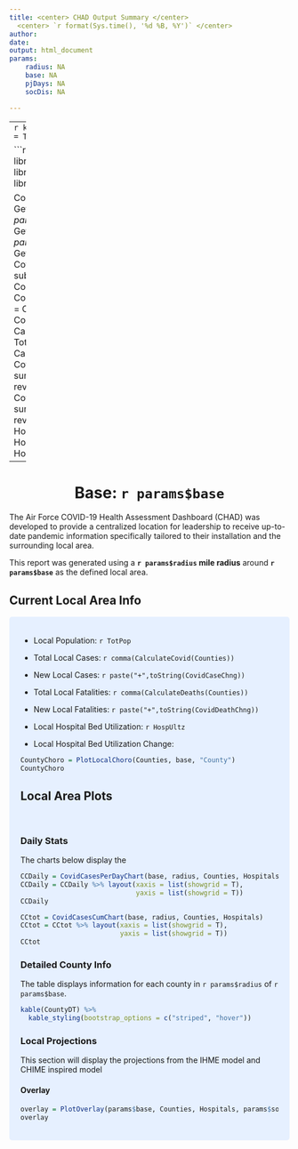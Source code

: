 ```yaml
---
title: <center> CHAD Output Summary </center>
  <center> `r format(Sys.time(), '%d %B, %Y')` </center>
author: 
date:
output: html_document
params:
    radius: NA
    base: NA
    pjDays: NA
    socDis: NA

---
```



---
```r
knitr::opts_chunk$set(echo = TRUE)
```

```r
# Some global stuff
library(ggplot2)
library(plotly)
library(knitr)
library(kableExtra)

Counties = GetCounties(params$base, params$radius)
Hospitals = GetHospitals(params$base, params$radius)
CountyDT = GetLocalDataTable(Counties)
CovidCounties = subset(CovidConfirmedCases, CountyFIPS %in% Counties$FIPS)
CountyCovid = CalculateCovid(Counties)
CountyDeaths = CalculateDeaths(Counties)
TotPop = CalculateCounties(Counties)
CovidCaseChng = sum(rev(CovidCounties)[,1] - rev(CovidCounties)[,2])
CovidDeathChng <- sum(rev(CovidCounties)[,1] - rev(CovidCounties)[,2])
HospUltz = HospitalIncreases(Counties, Hospitals)
```
---





<center>
#  Base: `r params$base` 
</center>

The Air Force COVID-19 Health Assessment Dashboard (CHAD) was developed to provide a centralized location for leadership to receive up-to-date pandemic information specifically tailored to their installation and the surrounding local area. 

This report was generated using a **`r params$radius` mile radius** around **`r params$base`** as the defined local area.




## Current Local Area Info

<style>
div.blue { background-color:#e6f0ff; border-radius: 5px; padding: 20px;}
</style>
<div class = "blue">

<div class = "row">

<div class = "col-md-4">

- Local Population: `r TotPop`

- Total Local Cases: `r comma(CalculateCovid(Counties))`

- New Local Cases: `r paste("+",toString(CovidCaseChng))`

- Total Local Fatalities: `r comma(CalculateDeaths(Counties))`

- New Local Fatalities: `r paste("+",toString(CovidDeathChng))`

- Local Hospital Bed Utilization: `r HospUltz`

- Local Hospital Bed Utilization Change: 

</div>

<div class = "col-md-8">

```r
CountyChoro = PlotLocalChoro(Counties, base, "County")
CountyChoro
```

</div>
</div>

## Local Area Plots

<br>

### Daily Stats

The charts below display the 

<div class = "row">

<div class = "col-md-6">
```r
CCDaily = CovidCasesPerDayChart(base, radius, Counties, Hospitals)
CCDaily = CCDaily %>% layout(xaxis = list(showgrid = T),
                             yaxis = list(showgrid = T))
CCDaily
```
</div>

<div class = "col-md-6">
```r
CCtot = CovidCasesCumChart(base, radius, Counties, Hospitals)
CCtot = CCtot %>% layout(xaxis = list(showgrid = T),
                         yaxis = list(showgrid = T))
CCtot
```
</div>

</div>



### Detailed County Info

The table displays information for each county in `r params$radius` of `r params$base`.


```r
kable(CountyDT) %>%
  kable_styling(bootstrap_options = c("striped", "hover"))
```



### Local Projections

This section will display the projections from the IHME model and CHIME inspired model

#### Overlay

```r
overlay = PlotOverlay(params$base, Counties, Hospitals, params$socDis, params$pjDays)
overlay
```





